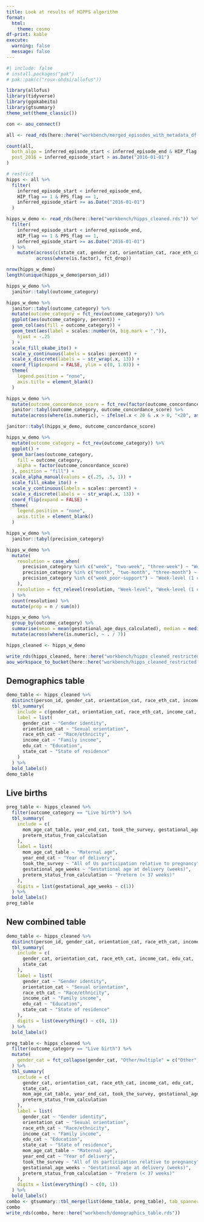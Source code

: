 ```yaml
---
title: Look at results of HIPPS algorithm
format:
  html:
    theme: cosmo
df-print: kable
execute: 
  warning: false
  message: false
---
```


```r
#| include: false
# install.packages("pak")
# pak::pak(c("roux-ohdsi/allofus"))
```

```r
library(allofus)
library(tidyverse)
library(ggokabeito)
library(gtsummary)
theme_set(theme_classic())
```

```r
con <- aou_connect()
```

```r
all <- read_rds(here::here("workbench/merged_episodes_with_metadata_df.rds"))

count(all,
  both_algo = inferred_episode_start < inferred_episode_end & HIP_flag == 1 & PPS_flag == 1,
  post_2016 = inferred_episode_start > as.Date("2016-01-01")
)

# restrict
hipps <- all %>%
  filter(
    inferred_episode_start < inferred_episode_end,
    HIP_flag == 1 & PPS_flag == 1,
    inferred_episode_start >= as.Date("2016-01-01")
  )
```

```r
hipps_w_demo <- read_rds(here::here("workbench/hipps_cleaned.rds")) %>%
  filter(
    inferred_episode_start < inferred_episode_end,
    HIP_flag == 1 & PPS_flag == 1,
    inferred_episode_start >= as.Date("2016-01-01")
  ) %>% 
    mutate(across(c(state_cat, gender_cat, orientation_cat, race_eth_cat, marital_status_cat), fct_infreq),
           across(where(is.factor), fct_drop))
```

```r
nrow(hipps_w_demo)
length(unique(hipps_w_demo$person_id))
```

```r
hipps_w_demo %>%
  janitor::tabyl(outcome_category)
```

```r
hipps_w_demo %>%
  janitor::tabyl(outcome_category) %>%
  mutate(outcome_category = fct_rev(outcome_category)) %>%
  ggplot(aes(outcome_category, percent)) +
  geom_col(aes(fill = outcome_category)) +
  geom_text(aes(label = scales::number(n, big.mark = ",")),
    hjust = -.25
  ) +
  scale_fill_okabe_ito() +
  scale_y_continuous(labels = scales::percent) +
  scale_x_discrete(labels = ~ str_wrap(.x, 13)) +
  coord_flip(expand = FALSE, ylim = c(0, 1.03)) +
  theme(
    legend.position = "none",
    axis.title = element_blank()
  )
```

```r
hipps_w_demo %>%
  mutate(outcome_concordance_score = fct_rev(factor(outcome_concordance_score))) %>%
  janitor::tabyl(outcome_category, outcome_concordance_score) %>%
  mutate(across(where(is.numeric), ~ ifelse(.x < 20 & .x > 0, "<20", as.character(.x))))
```

```r
janitor::tabyl(hipps_w_demo, outcome_concordance_score)
```

```r
hipps_w_demo %>%
  mutate(outcome_category = fct_rev(outcome_category)) %>%
  ggplot() +
  geom_bar(aes(outcome_category,
    fill = outcome_category,
    alpha = factor(outcome_concordance_score)
  ), position = "fill") +
  scale_alpha_manual(values = c(.25, .5, 1)) +
  scale_fill_okabe_ito() +
  scale_y_continuous(labels = scales::percent) +
  scale_x_discrete(labels = ~ str_wrap(.x, 13)) +
  coord_flip(expand = FALSE) +
  theme(
    legend.position = "none",
    axis.title = element_blank()
  )
```

```r
hipps_w_demo %>%
  janitor::tabyl(precision_category)
```

```r
hipps_w_demo %>%
  mutate(
    resolution = case_when(
      precision_category %in% c("week", "two-week", "three-week") ~ "Week-level",
      precision_category %in% c("month", "two-month", "three-month") ~ "Month-level",
      precision_category %in% c("week_poor-support") ~ "Week-level (1 concept)", precision_category %in% c("non-specific") ~ "Non-specific"
    ),
    resolution = fct_relevel(resolution, "Week-level", "Week-level (1 concept)", "Month-level", "Non-specific")
  ) %>%
  count(resolution) %>%
  mutate(prop = n / sum(n))
```

```r
hipps_w_demo %>%
  group_by(outcome_category) %>%
  summarise(mean = mean(gestational_age_days_calculated), median = median(gestational_age_days_calculated), min = min(gestational_age_days_calculated), max = max(gestational_age_days_calculated), q1 = quantile(gestational_age_days_calculated, .01), q99 = quantile(gestational_age_days_calculated, .99)) %>%
  mutate(across(where(is.numeric), ~ . / 7))
```

```r
hipps_cleaned <- hipps_w_demo
```

```r
write_rds(hipps_cleaned, here::here("workbench/hipps_cleaned_restricted.rds"))
aou_workspace_to_bucket(here::here("workbench/hipps_cleaned_restricted.rds"))
```

## Demographics table

```r
demo_table <- hipps_cleaned %>%
  distinct(person_id, gender_cat, orientation_cat, race_eth_cat, income_cat, edu_cat, marital_status_cat, state_cat) %>%
  tbl_summary(
    include = c(gender_cat, orientation_cat, race_eth_cat, income_cat, edu_cat, state_cat),
    label = list(
      gender_cat ~ "Gender identity",
      orientation_cat ~ "Sexual orientation",
      race_eth_cat ~ "Race/ethnicity",
      income_cat ~ "Family income",
      edu_cat ~ "Education",
      state_cat ~ "State of residence"
    )
  ) %>%
  bold_labels()
demo_table
```

## Live births

```r
preg_table <- hipps_cleaned %>%
  filter(outcome_category == "Live birth") %>%
  tbl_summary(
    include = c(
      mom_age_cat_table, year_end_cat, took_the_survey, gestational_age_weeks,
      preterm_status_from_calculation
    ),
    label = list(
      mom_age_cat_table ~ "Maternal age",
      year_end_cat ~ "Year of delivery",
      took_the_survey ~ "All of Us participation relative to pregnancy",
      gestational_age_weeks ~ "Gestational age at delivery (weeks)",
      preterm_status_from_calculation ~ "Preterm (< 37 weeks)"
    ),
    digits = list(gestational_age_weeks ~ c(1))
  ) %>%
  bold_labels()
preg_table
```

## New combined table

```r
demo_table <- hipps_cleaned %>%
  distinct(person_id, gender_cat, orientation_cat, race_eth_cat, income_cat, edu_cat, marital_status_cat, state_cat) %>%
  tbl_summary(
    include = c(
      gender_cat, orientation_cat, race_eth_cat, income_cat, edu_cat,
      state_cat
    ),
    label = list(
      gender_cat ~ "Gender identity",
      orientation_cat ~ "Sexual orientation",
      race_eth_cat ~ "Race/ethnicity",
      income_cat ~ "Family income",
      edu_cat ~ "Education",
      state_cat ~ "State of residence"
    ),
    digits = list(everything() ~ c(0, 1))
  ) %>%
  bold_labels()

preg_table <- hipps_cleaned %>%
  filter(outcome_category == "Live birth") %>%
  mutate(
    gender_cat = fct_collapse(gender_cat, "Other/multiple" = c("Other", "Man"))
  ) %>%
  tbl_summary(
    include = c(
      gender_cat, orientation_cat, race_eth_cat, income_cat, edu_cat,
      state_cat,
      mom_age_cat_table, year_end_cat, took_the_survey, gestational_age_weeks,
      preterm_status_from_calculation
    ),
    label = list(
      gender_cat ~ "Gender identity",
      orientation_cat ~ "Sexual orientation",
      race_eth_cat ~ "Race/ethnicity",
      income_cat ~ "Family income",
      edu_cat ~ "Education",
      state_cat ~ "State of residence",
      mom_age_cat_table ~ "Maternal age",
      year_end_cat ~ "Year of delivery",
      took_the_survey ~ "All of Us participation relative to pregnancy",
      gestational_age_weeks ~ "Gestational age at delivery (weeks)",
      preterm_status_from_calculation ~ "Preterm (< 37 weeks)"
    ),
    digits = list(everything() ~ c(0, 1))
  ) %>%
  bold_labels()
combo <- gtsummary::tbl_merge(list(demo_table, preg_table), tab_spanner = c("Individuals", "Live births"))
combo
write_rds(combo, here::here("workbench/demographics_table.rds"))
```
